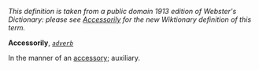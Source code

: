 ''This definition is taken from a public domain 1913 edition of Webster's Dictionary: please see [[Accessorily]] for the new Wiktionary definition of this term.''

'''Accessorily''', ''<code>[[adverb (part of speech)|adverb]]</code>''

In the manner of an [[accessory]]; auxiliary.